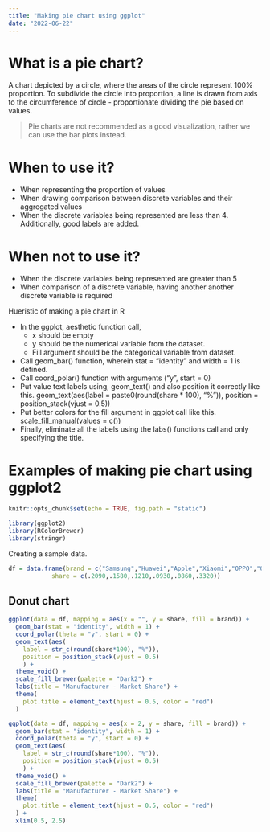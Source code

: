 ```yaml
---
title: "Making pie chart using ggplot"
date: "2022-06-22"
---
```




# What is a pie chart?

A chart depicted by a circle, where the areas of the circle represent 100% proportion. To subdivide the circle into proportion, a line is drawn from axis to the circumference of circle - proportionate dividing the pie based on values.

> Pie charts are not recommended as a good visualization, rather we can use the bar plots instead.

# When to use it?

* When representing the proportion of values
* When drawing comparison between discrete variables and their aggregated values 
* When the discrete variables being represented are less than 4. Additionally, good labels are added.

# When not to use it?

* When the discrete variables being represented are greater than 5
* When comparison of a discrete variable, having another another discrete variable is required

Hueristic of making a pie chart in R

* In the ggplot, aesthetic function call, 
     + x should be empty 
     + y should be the numerical variable from the dataset. 
     + Fill argument should be the categorical variable from dataset.
* Call geom_bar() function, wherein stat = "identity" and width = 1 is defined.
* Call coord_polar() function with arguments ("y", start = 0)
* Put value text labels using, geom_text() and also position it correctly like this. geom_text(aes(label = paste0(round(share * 100), "%")), position = position_stack(vjust = 0.5))
* Put better colors for the fill argument in ggplot call like this. scale_fill_manual(values = c())
* Finally, eliminate all the labels using the labs() functions call and only specifying the title.

# Examples of making pie chart using ggplot2



```r
knitr::opts_chunk$set(echo = TRUE, fig.path = "static")

library(ggplot2)
library(RColorBrewer)
library(stringr)


```

Creating a sample data.

```r
df = data.frame(brand = c("Samsung","Huawei","Apple","Xiaomi","OPPO","Other"),
            share = c(.2090,.1580,.1210,.0930,.0860,.3320))

```

## Donut chart


```r

ggplot(data = df, mapping = aes(x = "", y = share, fill = brand)) +
  geom_bar(stat = "identity", width = 1) +
  coord_polar(theta = "y", start = 0) +
  geom_text(aes(
    label = str_c(round(share*100), "%")),
    position = position_stack(vjust = 0.5)
    ) +
  theme_void() +
  scale_fill_brewer(palette = "Dark2") +
  labs(title = "Manufacturer - Market Share") +
  theme(
    plot.title = element_text(hjust = 0.5, color = "red")
  )
```



```r
ggplot(data = df, mapping = aes(x = 2, y = share, fill = brand)) +
  geom_bar(stat = "identity", width = 1) +
  coord_polar(theta = "y", start = 0) +
  geom_text(aes(
    label = str_c(round(share*100), "%")),
    position = position_stack(vjust = 0.5)
    ) +
  theme_void() +
  scale_fill_brewer(palette = "Dark2") +
  labs(title = "Manufacturer - Market Share") +
  theme(
    plot.title = element_text(hjust = 0.5, color = "red")
  ) +
  xlim(0.5, 2.5)
```


